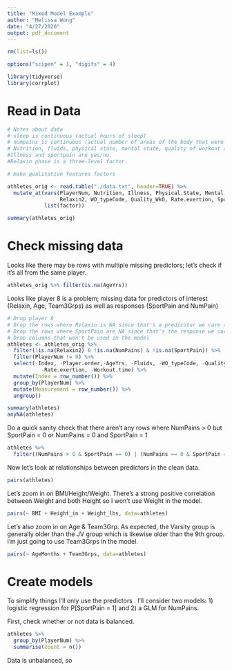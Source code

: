 ```yaml
---
title: "Mixed Model Example"
author: "Melissa Wong"
date: "4/27/2020"
output: pdf_document
---
```


```r
rm(list=ls())

options("scipen" = 1, "digits" = 4)

library(tidyverse)
library(corrplot)
```

# Read in Data

```r
# Notes about data
# sleep is continuous (actual hours of sleep)
# numpains is continuous (actual number of areas of the body that were hurting as a result #of physical activity on a particular day - knees and ankles being the most common).
# Nutrition, fluids, physical state, mental state, quality of workout and rate of exertion are self-rated items. 
#Illness and sportpain are yes/no. 
#Relaxin phase is a three-level factor.

# make qualitative features factors

athletes_orig <- read.table("./data.txt", header=TRUE) %>%
  mutate_at(vars(PlayerNum, Nutrition, Illness, Physical.State, Mental.State,
                 Relaxin2, WO_typeCode, Quality_WkO, Rate.exertion, SportPain),
            list(factor)) 

summary(athletes_orig)
```

# Check missing data

Looks like there may be rows with multiple missing predictors; let's check if it's all from the same player.

```r
athletes_orig %>% filter(is.na(AgeYrs))
```

Looks like player 8 is a problem; missing data for predictors of interest (Relaxin, Age, Team3Grps) as well as responses (SportPain and NumPain)

```r
# Drop player 8 
# Drop the rows where Relaxin is NA since that's a predicotor we care about
# Drop the rows where SportPain are NA since that's the response we care about
# Drop columns that won't be used in the model
athletes <- athletes_orig %>%
  filter(!is.na(Relaxin2) & !is.na(NumPains) & !is.na(SportPain)) %>%
  filter(PlayerNum != 8) %>%
  select(-Index, -Player.order,-AgeYrs, -Fluids, -WO_typeCode, -Quality_WkO, 
           -Rate.exertion, -Workout.time) %>%
  mutate(Index = row_number()) %>%
  group_by(PlayerNum) %>%
  mutate(Measurement = row_number()) %>%
  ungroup()

summary(athletes)
anyNA(athletes)
```

Do a quick sanity check that there aren't any rows where NumPains > 0 but SportPain = 0 or
NumPains = 0 and SportPain = 1
```r
athletes %>%
  filter((NumPains > 0 & SportPain == 0) | (NumPains == 0 & SportPain == 1))
```

Now let's look at relationships between predictors in the clean data.
```r
pairs(athletes)
```

Let's zoom in on BMI/Height/Weight.  There's a strong positive correlation between Weight and both Height so I won't use Weight in the model.

```r
pairs(~ BMI + Height_in + Weight_lbs, data=athletes)
```

Let's also zoom in on Age & Team3Grp.  As expected, the Varsity group is generally older than the JV group which is likewise older than the 9th group. I'm just going to use Team3Grps in the model.

```r
pairs(~ AgeMonths + Team3Grps, data=athletes)
```

# Create models

To simplify things I'll only use the predictors \textit{BMI, Height_in, Team3Grp, Relaxin2}.  I'll consider two models: 1) logistic regression for P[SportPain = 1] and 2) a GLM for NumPains.

First, check whether or not data is balanced.

```r
athletes %>%
  group_by(PlayerNum) %>%
  summarise(count = n())
```

Data is unbalanced, so 